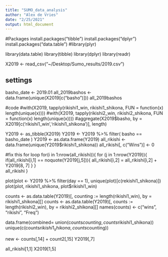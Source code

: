 ```yaml
---
title: "SUMO_data_analysis"
author: "Alex de Vries"
date: "2/25/2021"
output: html_document
---
```


#Packages
install.packages("tibble")
install.packages("dplyr")
install.packages("data.table")
#library(plyr)

library(data.table)
library(tibble)
library(dplyr)
library(readr)

X2019 <- read_csv("~/Desktop/Sumo_results/2019.csv")


## settings
basho_date <- 2019.01
all_2019bashos <- data.frame(unique(X2019[c("basho")]))
all_2019bashos

#code
#with(X2019, tapply(rikishi1_win, rikishi1_shikona, FUN = function(x) length(unique(x))))
#with(X2019, tapply(rikishi2_win, rikishi2_shikona, FUN = function(x) length(unique(x))))
#aggregate(X2019$basho, by = X2019[c('rikishi1_win','rikishi1_shikona')], length)

Y2019 <- as_tibble(X2019)
Y2019 <- Y2019 %>% filter(
  basho == basho_date
  )
Y2019 <- as.data.frame(Y2019)
all_rikishi <- data.frame(unique(Y2019$rikishi1_shikona))
all_rikishi[, c("Wins")] <- 0

#fix this for loop
for(i in 1:nrow(all_rikishi)){
  for (j in 1:nrow(Y2019)){
    if(all_rikishi[i,1] == noquote(Y2019[j,5])){
      all_rikishi[i,2] = all_rikishi[i,2] + Y2019[8, 7]
    }
  }  
  all_rikishi
}









plot(plot <- Y2019 %>% filter(day == 1), unique(plot)[c(rekishi1_shikona)])
plot(plot, rikishi1_shikona, plot$rikishi1_win)


counts <- as.data.table(Y2019)[, counting := length(rikishi1_win), by = rikishi1_shikona][]
counts <- as.data.table(Y2019)[, counts := length(rikishi2_win), by = rikishi2_shikona][]
names(counts) <- c("wins", "rikishi", "Freq")

data.frame(combined= union(counts$counting, counts$rikishi1_shikona))
unique(c(counts$rikishi1_shikona, counts$counting))

new <- counts[,14] + count2[,15]
Y2019[,7]



all_rikishi[1,1]
X2019[1,5]

